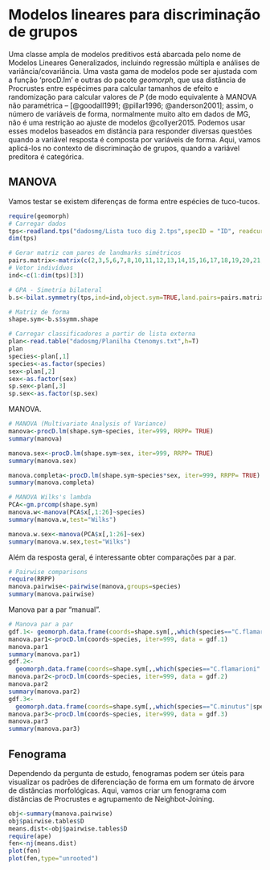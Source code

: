 # Modelos lineares para discriminação de grupos

Uma classe ampla de modelos preditivos está abarcada pelo nome de Modelos Lineares Generalizados, incluindo regressão múltipla e análises de variância/covariância. Uma vasta gama de modelos pode ser ajustada com a função 'procD.lm' e outras do pacote *geomorph*, que usa distância de Procrustes entre espécimes para calcular tamanhos de efeito e randomização para calcular valores de *P* (de modo equivalente à MANOVA não paramétrica -- [@goodall1991; @pillar1996; @anderson2001]; assim, o número de variáveis de forma, normalmente muito alto em dados de MG, não é uma restrição ao ajuste de modelos @collyer2015. Podemos usar esses modelos baseados em distância para responder diversas questões quando a variável resposta é composta por variáveis de forma. Aqui, vamos aplicá-los no contexto de discriminação de grupos, quando a variável preditora é categórica.

## MANOVA

Vamos testar se existem diferenças de forma entre espécies de tuco-tucos.

```r
require(geomorph)
# Carregar dados
tps<-readland.tps("dadosmg/Lista tuco dig 2.tps",specID = "ID", readcurves = FALSE)
dim(tps)

# Gerar matriz com pares de landmarks simétricos
pairs.matrix<-matrix(c(2,3,5,6,7,8,10,11,12,13,14,15,16,17,18,19,20,21,23,24,25,26,27,28),nrow=12,ncol=2,byrow=T)
# Vetor indivíduos
ind<-c(1:dim(tps)[3])

# GPA - Simetria bilateral 
b.s<-bilat.symmetry(tps,ind=ind,object.sym=TRUE,land.pairs=pairs.matrix)

# Matriz de forma
shape.sym<-b.s$symm.shape

# Carregar classificadores a partir de lista externa
plan<-read.table("dadosmg/Planilha Ctenomys.txt",h=T)
plan
species<-plan[,1]
species<-as.factor(species)
sex<-plan[,2]
sex<-as.factor(sex)
sp.sex<-plan[,3]
sp.sex<-as.factor(sp.sex)
```

MANOVA.

```r
# MANOVA (Multivariate Analysis of Variance)
manova<-procD.lm(shape.sym~species, iter=999, RRPP= TRUE)
summary(manova)

manova.sex<-procD.lm(shape.sym~sex, iter=999, RRPP= TRUE)
summary(manova.sex)

manova.completa<-procD.lm(shape.sym~species*sex, iter=999, RRPP= TRUE)
summary(manova.completa)

# MANOVA Wilks's lambda
PCA<-gm.prcomp(shape.sym)
manova.w<-manova(PCA$x[,1:26]~species)
summary(manova.w,test="Wilks")

manova.w.sex<-manova(PCA$x[,1:26]~sex)
summary(manova.w.sex,test="Wilks")
```

Além da resposta geral, é interessante obter comparações par a par.

```r
# Pairwise comparisons
require(RRPP)
manova.pairwise<-pairwise(manova,groups=species)
summary(manova.pairwise)
```

Manova par a par "manual".

```r
# Manova par a par
gdf.1<- geomorph.data.frame(coords=shape.sym[,,which(species=="C.flamarioni"|species=="C.minutus")],species=species[species=="C.flamarioni" | species=="C.minutus"])
manova.par1<-procD.lm(coords~species, iter=999, data = gdf.1)
manova.par1
summary(manova.par1)
gdf.2<-
  geomorph.data.frame(coords=shape.sym[,,which(species=="C.flamarioni"|species=="C.torquatus")],species=species[species=="C.flamarioni" | species=="C.torquatus"])
manova.par2<-procD.lm(coords~species, iter=999, data = gdf.2)
manova.par2
summary(manova.par2)
gdf.3<-
  geomorph.data.frame(coords=shape.sym[,,which(species=="C.minutus"|species=="C.torquatus")],species=species[species=="C.minutus" | species=="C.torquatus"])
manova.par3<-procD.lm(coords~species, iter=999, data = gdf.3)
manova.par3
summary(manova.par3)
```

## Fenograma

Dependendo da pergunta de estudo, fenogramas podem ser úteis para visualizar os padrões de diferenciação de forma em um formato de árvore de distâncias morfológicas. Aqui, vamos criar um fenograma com distâncias de Procrustes e agrupamento de Neighbot-Joining.

```r
obj<-summary(manova.pairwise)
obj$pairwise.tables$D
means.dist<-obj$pairwise.tables$D
require(ape)
fen<-nj(means.dist)
plot(fen)
plot(fen,type="unrooted")
```
